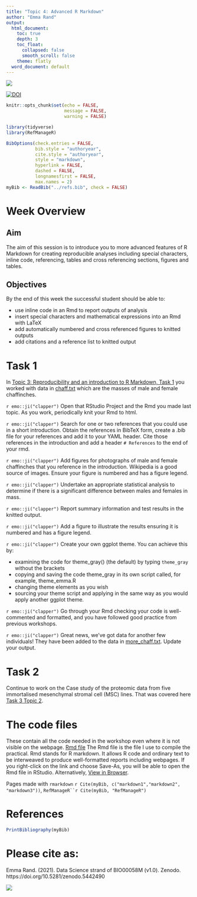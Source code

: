 ```yaml
---
title: "Topic 4: Advanced R Markdown"
author: "Emma Rand"
output:
  html_document:
    toc: true
    depth: 3
    toc_float:
      collapsed: false
      smooth_scroll: false
    theme: flatly
  word_document: default
---
```



![](../pics/58M.png)

[![DOI](https://zenodo.org/badge/DOI/10.5281/zenodo.5442490.svg)](https://doi.org/10.5281/zenodo.5442490)

```r
knitr::opts_chunk$set(echo = FALSE,
                      message = FALSE,
                      warning = FALSE)
```

```r
library(tidyverse)
library(RefManageR)
```


```r
BibOptions(check.entries = FALSE,
           bib.style = "authoryear",
           cite.style = "authoryear",
           style = "markdown",
           hyperlink = FALSE,
           dashed = FALSE,
           longnamesfirst = FALSE,
           max.names = 2)
myBib <- ReadBib("../refs.bib", check = FALSE)
```


# Week Overview

## Aim
The aim of this session is to introduce you to more advanced features of R Markdown for creating reproducible analyses including special characters, inline code, referencing, tables and cross referencing sections, figures and tables.

## Objectives
By the end of this week the successful student should be able to:

-  use inline code in an Rmd to report outputs of analysis
-  insert special characters and mathematical expressions into an Rmd with LaTeX
-  add automatically numbered and cross referenced figures to knitted outputs
-  add citations and a reference list to knitted output


# Task 1

In [Topic 3: Reproducibility and an introduction to R Markdown, Task 1 ](03_repro_and_intro_to_rmarkdown.html#Task_1) you worked with data in [chaff.txt](../data-raw/chaff.txt) which are the masses of male and female chaffinches.

`r emo::ji("clapper")` Open that RStudio Project and the Rmd you made last topic. As you work, periodically knit your Rmd to html. 

`r emo::ji("clapper")` Search for one or two references that you could use in a short introduction. Obtain the references in BibTeX form, create a .bib file for your references and add it to your YAML header. Cite those references in the introduction and add a header `# References` to the end of your rmd.

`r emo::ji("clapper")` Add figures for photographs of male and female chaffinches that you reference in the introduction. Wikipedia is a good source of images. Ensure your figure is numbered and has a figure legend.

`r emo::ji("clapper")`  Undertake an appropriate statistical analysis to determine if there is a significant difference between males and females in mass.

`r emo::ji("clapper")` Report summary information and test results in the knitted output.

`r emo::ji("clapper")`  Add a figure to illustrate the results ensuring it is numbered and has a figure legend.

`r emo::ji("clapper")` Create your own ggplot theme. You can achieve this by:

-  examining the code for theme_gray() (the default) by typing `theme_gray` without the brackets  
-  copying and saving the code theme_gray in its own script called, for example, theme_emma.R  
-  changing theme elements as you wish  
-  sourcing your theme script and applying in the same way as you would apply another ggplot theme. 

`r emo::ji("clapper")` Go through your Rmd checking your code is well-commented and formatted, and you have followed good practice from previous workshops.

`r emo::ji("clapper")` Great news, we've got data for another few individuals! They have been added to the data in [more_chaff.txt](../data-raw/more_chaff.txt). Update your output.

# Task 2
Continue to work on the Case study of the proteomic data from five immortalised mesenchymal stromal cell (MSC) lines.  That was covered here [Task 3 Topic 2](02_tidying_data.html#Task_3).


# The code files
These contain all the code needed in the workshop even where it is not visible on the webpage.
[Rmd file](04_advanced_rmarkdown.Rmd) The Rmd file is the file I use to compile the practical. Rmd stands for R markdown. It allows R code and ordinary text to be interweaved to produce well-formatted reports including webpages. If you right-click on the link and choose Save-As, you will be able to open the Rmd file in RStudio. Alternatively, [View in Browser](https://github.com/3mmaRand/BIO00058M-Data-science-2020/blob/master/workshops/04_advanced_rmarkdown.Rmd).


Pages made with `rmarkdown` `r Cite(myBib, c("markdown1","markdown2", "markdown3"))`, `RefManageR``r Cite(myBib, "RefManageR")` 


# References 

```r
PrintBibliography(myBib)  
```

# Please cite as:

Emma Rand. (2021). Data Science strand of BIO00058M (v1.0). Zenodo. https://doi.org/10.5281/zenodo.5442490

![](../pics/58Mend.png)